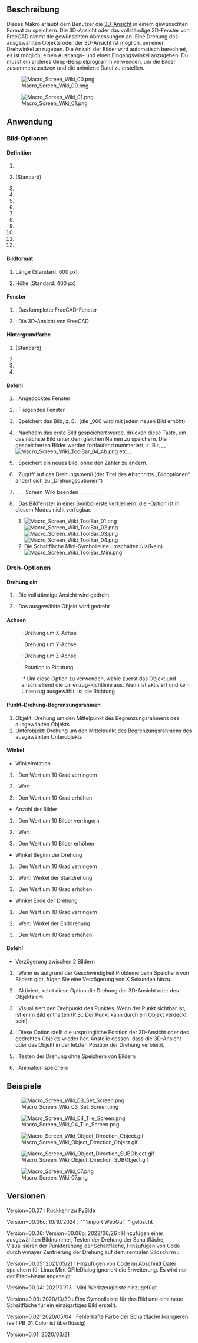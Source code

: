<languages/>

{{Macro/de
|NameMakro Bildschirm-Wiki
|Icon=Macro_Screen_Wiki.png
|Description=Spezielles Makro für Wiki-Benutzer. Mit diesem Makro kann die 3D-Ansicht im gewünschten Format gespeichert werden. Die 3D-Ansicht oder das gesamte 3D-Fenster von FreeCAD nimmt die gewünschten Abmessungen an. Eine Drehung des ausgewählten Objekts oder der 3D-Ansicht ist möglich, um einen Drehwinkel anzugeben. Die Anzahl der Bilder wird automatisch berechnet, es ist möglich, einen Startwinkel und einen Endwinkel anzugeben. Es muss anderes Gimp-Beispielprogramm verwenden, um die Bilder zusammenzufügen und die animierte Datei zu erstellen.
|Author=Mario52
|Version=00.07
|Date=2025/06/13
|FCVersion=0.19 und mehr
|Download=[https://wiki.freecad.org/images/f/f5/Macro_Screen_Wiki.png ToolBar Icon]
|SeeAlso=[[Macro_Copy3DViewToClipboard/de|Makro Copy3DViewToClipboard]], [[Macro_Snip/de|Makro Snip]]
}}

<span id="Description"></span>
==Beschreibung==

Dieses Makro erlaubt dem Benutzer die [[3D_View/de|3D-Ansicht]] in einem gewünschten Format zu speichern. Die 3D-Ansicht oder das vollständige 3D-Fenster von FreeCAD nimmt die gewünschten Abmessungen an. Eine Drehung des ausgewählten Objekts oder der 3D-Ansicht ist möglich, um einen Drehwinkel anzugeben. Die Anzahl der Bilder wird automatisch berechnet, es ist möglich, einen Ausgangs- und einen Eingangswinkel anzugeben. Du musst ein anderes Gimp-Beispielprogramm verwenden, um die Bilder zusammenzusetzen und die animierte Datei zu erstellen.

{{Codeextralink|https://gist.githubusercontent.com/mario52a/61571ce0bd41af0471995df7c3ea855f/raw/0d1beea12962d318d027a417c71570a99f3bac3c/Macro_Screen_Wiki.FCMacro}}

[[File:Macro_Screen_Wiki_00.png]]

{{Caption|Makro Bildschirm Wiki Bild- und Konfigurationsfenster}}

[[File:Macro_Screen_Wiki_01.png]]

{{Caption|Makro Bildschirm-Wiki-Drehung-Fenster}}

<span id="Usage"></span>
==Anwendung==

<span id="Image_options"></span>
===Bild-Optionen===

====Definition====

#{{RadioButton|400x200}}
#{{RadioButton|TRUE|600x400}} (Standard)
#{{RadioButton|1024x768}}
#{{RadioButton|320x240 (QVGA)}}
#{{RadioButton|320x480 (HVGA)}}
#{{RadioButton|400x300}}
#{{RadioButton|480x360}}
#{{RadioButton|640x480 (VGA)}}
#{{RadioButton|768x576 (PAL)}}
#{{RadioButton|800x600 (SVGA)}}
#{{RadioButton|960x720}}
#{{RadioButton|1024x768 (XGA)}}

<span id="Format_image"></span>
====Bildformat====

#{{SpinBox|600 px}} Länge (Standard: 600 px)
#{{SpinBox|400 px}} Höhe (Standard: 400 px)

<span id="Window"></span>
====Fenster====

#{{RadioButton|Fenster FC}} : Das komplette FreeCAD-Fenster
#{{RadioButton|TRUE|Bildschirm 3D}} : Die 3D-Ansicht von FreeCAD

<span id="BackGround_Color"></span>
====Hintergrundfarbe====

#{{RadioButton|TRUE|Aktuell}} (Standard)
#{{RadioButton|Farbe}}
#{{RadioButton|Durchsichtig}}
#{{Button|Wiederherstellen}}

<span id="Command"></span>
====Befehl====

#{{Button|Bildschirm einstellen}}: Angedocktes Fenster
#{{Button|Kachelbildschirm}}: Fliegendes Fenster
#{{Button|Bild speichern}}: Speichert das Bild, z. B.: {{FileName|imageBox_000.png}} (die _000 wird mit jedem neuen Bild erhöht)
#{{Button|Folgen}}: Nachdem das erste Bild gespeichert wurde, drücken diese Taste, um das nächste Bild unter dem gleichen Namen zu speichern. Die gespeicherten Bilder werden fortlaufend nummeriert, z. B.:{{FileName|imageBox_001.png}}, {{FileName|imageBox_002.png}}, {{FileName|imageBox_003.png}}, [[Image:Macro_Screen_Wiki_ToolBar_04_4b.png]] etc...
#{{Button|Neues Bild}}: Speichert ein neues Bild, ohne den Zähler zu ändern.
#{{Button|Drehung}}: Zugriff auf das Drehungsmenü (der Titel des Abschnitts „Bildoptionen“ ändert sich zu „Drehungsoptionen“)
#{{Button|Beenden}}: ___Screen_Wiki beenden__________ 
#{{Button|Werkzeugleiste}}: Das Bildfenster in einer Symbolleiste verkleinern, die {{Button|Rotations}}-Option ist in diesem Modus nicht verfügbar.
##[[Image:Macro_Screen_Wiki_ToolBar_01.png]][[Image:Macro_Screen_Wiki_ToolBar_02.png]][[Image:Macro_Screen_Wiki_ToolBar_03.png]][[Image:Macro_Screen_Wiki_ToolBar_04.png]]
##Die Schaltfläche {{Button|[[Image:Macro_Screen_Wiki_ToolBar_04_6.png]]}} Mini-Symbolleiste umschalten (Ja/Nein) [[Image:Macro_Screen_Wiki_ToolBar_Mini.png]]

<span id="Rotation_options"></span>
===Dreh-Optionen===

<span id="Rotation_on"></span>
====Drehung ein====

#{{RadioButton|3D-Ansicht}}: Die vollständige Ansicht wird gedreht
#{{RadioButton|TRUE|Objekt}}: Das ausgewählte Objekt wird gedreht

<span id="Axis"></span>
====Achsen====

:{{RadioButton|TRUE| {{ColoredText||red|'''X'''}}}}: Drehung um X-Achse
:{{RadioButton| {{ColoredText||Green|'''Y'''}}}}: Drehung um Y-Achse
:{{RadioButton| {{ColoredText||Blue|'''Z'''}}}}: Drehung um Z-Achse
:{{RadioButton| {{ColoredText||#995500|'''D'''}}}}: Rotation in Richtung. 
::* Um diese Option zu verwenden, wähle zuerst das Objekt und anschließend die Linienzug-Richtlinie aus. Wenn {{RadioButton|TRUE|{{ColoredText||#995500|'''D'''}}}} ist aktiviert und kein Linienzug ausgewählt, ist die Richtung {{incode|Vector(0, 0, 0)}}

<span id="Point_Rotation_BoundBox"></span>
====Punkt-Drehung-Begrenzungsrahmen====

#Objekt: Drehung um den Mittelpunkt des Begrenzungsrahmens des ausgewählten Objekts
#Unterobjekt: Drehung um den Mittelpunkt des Begrenzungsrahmens des ausgewählten Unterobjekts

<span id="Angles"></span>
====Winkel====

*Winkelrotation
#{{Button|-}}: Den Wert um 10 Grad verringern
#{{SpinBox|0 Grad}} : Wert
#{{Button|+}}: Den Wert um 10 Grad erhöhen 
*Anzahl der Bilder
#{{Button|-}}: Den Wert um 10 Bilder verringern
#{{SpinBox|0 Bilder (+1)}} : Wert
#{{Button|+}}: Den Wert um 10 Bilder erhöhen
*Winkel Beginn der Drehung
#{{Button|-}}: Den Wert um 10 Grad verringern
#{{SpinBox|0 Grad}} : Wert: Winkel der Startdrehung
#{{Button|+}}: Den Wert um 10 Grad erhöhen 
*Winkel Ende der Drehung
#{{Button|-}}: Den Wert um 10 Grad verringern 
#{{SpinBox|360 Grad}}: Wert: Winkel der Enddrehung
#{{Button|+}}: Den Wert um 10 Grad erhöhen 

<span id="Command"></span>
====Befehl====

*Verzögerung zwischen 2 Bildern
#{{SpinBox|0,00 Verzögerung in Sekunden}} : Wenn es aufgrund der Geschwindigkeit Probleme beim Speichern von Bildern gibt, fügen Sie eine Verzögerung von X Sekunden hinzu.
#{{CheckBox|Umgekehrt}}: Aktiviert, kehrt diese Option die Drehung der 3D-Ansicht oder des Objekts um.
#{{Button|Punktzentrum}}: Visualisiert den Drehpunkt des Punktes. Wenn der Punkt sichtbar ist, ist er im Bild enthalten (P.S.: Der Punkt kann durch ein Objekt verdeckt sein).
#{{CheckBox|TRUE|Originalposition}}: Diese Option stellt die ursprüngliche Position der 3D-Ansicht oder des gedrehten Objekts wieder her. Anstelle dessen, dass die 3D-Ansicht oder das Objekt in der letzten Position der Drehung verbleibt.
#{{Button|Test Rot.}}: Testen der Drehung ohne Speichern von Bildern
#{{Button|Animation speichern}}: Animation speichern

<span id="Examples"></span>
==Beispiele==

[[Image:Macro_Screen_Wiki_03_Set_Screen.png]]

{{Caption|Aufgenommener Bildschirm mit den Abmessungen {{incode|640px x 400px}}}}

[[Image:Macro_Screen_Wiki_04_Tile_Screen.png]]

{{Caption|Gleiche Abmessungen wie das vorherige Bild, dieses wurde als „Kachelbildschirm“ aufgenommen.}}

[[Image:Macro_Screen_Wiki_Object_Direction_Object.gif]]

{{Caption|Animationsmodus: Objekt ausgewählt und Richtung BoundBox-Mitte Objekt.<br/>Die Bilder müssen mit einer Drittanbieteranwendung zusammengesetzt werden, um eine animierte GIF-Datei zu erstellen,<br/>z. B. [https://daviesmediadesign.com/project/make-animated-gif-gimp/ GIMP] oder [https://www.screentogif.com ScreenToGif]}}

[[Image:Macro_Screen_Wiki_Object_Direction_SUBObject.gif]]

{{Caption|Animationsmodus: Objektrichtung Unterobjekt ausgewählt.<br/>Die Bilder müssen mit einer Drittanbieteranwendung zusammengestellt werden, die eine animierte GIF-Datei erstellt,<br/>z. B. [https://daviesmediadesign.com/project/make-animated-gif-gimp/ GIMP] oder [https://www.screentogif.com ScreenToGif]}}

[[Image:Macro_Screen_Wiki_07.png]]

{{Caption|Das FreeCAD-Fenster wurde in der Größe angepasst. Die Abmessungen können von der Definition abweichen (abhängig vom verwendeten Widget, der Titelleiste usw.).}}

<span id="Versions"></span>
==Versionen==

Version=00.07 : Rückkehr zu PySide

Version=00.06c: 10/10/2024 : "'''import WebGui'’'" gelöscht

Version=00.06: Version=00.06b: 2023/06/26 : Hinzufügen einer ausgewählten Bildnummer, Testen der Drehung der Schaltfläche, Visualisieren der Punktdrehung der Schaltfläche,
Hinzufügen von Code durch wmayer Zentrierung der Drehung auf dem zentralen Bildschirm :

{{Code|code=
                #https://forum.freecad.org/viewtopic.php?f=22&t=10157
                cam = Gui.ActiveDocument.ActiveView.getCameraNode()
                position = cam.position.getValue()
                orient = cam.orientation.getValue()
                focalDistance = cam.focalDistance.getValue()
                viewdir = coin.SbVec3f(0, 0, -1)
                viewdir = orient.multVec(viewdir)
                pointRotation = position + viewdir * focalDistance
                pointRotation = pointRotation2 = App.Vector(pointRotation.getValue()[0], pointRotation.getValue()[1], pointRotation.getValue()[2])

}}

Version=00.05: 2021/05/21 : Hinzufügen von Code im Abschnitt Datei speichern für Linux Mint QFileDialog ignoriert die Erweiterung. Es wird nur der Pfad+Name angezeigt

{{Code|code=
global switchQFileDialogMint
                ####  mint
                if switchQFileDialogMint == True:   #
                    Filter = Filter[Filter.find("."):Filter.find(")")]
                    SaveName = SaveName + Filter
                ####  mint
}}
Version=00.04: 2021/01/13 : Mini-Werkzeugleiste hinzugefügt

Version=0.03: 2020/10/30 : Eine Symbolleiste für das Bild und eine neue Schaltfläche für ein einzigartiges Bild erstellt. 

Version=0.02: 2020/05/04 : Fehlerhafte Farbe der Schaltfläche korrigieren (self.PB_01_Color ist überflüssig)

Version=0.01: 2020/03/21
